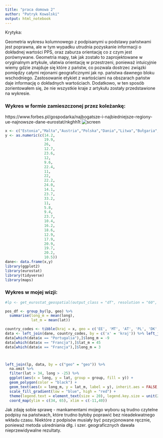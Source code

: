 ```yaml
---
title: "praca domowa 2"
author: "Patryk Kowalski"
output: html_notebook
---
```

Krytyka:  

Geometria wykresu kolumnowego z podpisanymi u podstawy państwami jest poprawna, ale w tym wypadku utrudnia pozyskanie informacji o dokładnej wartości PPS, oraz zaburza orientację co z czym jest porównywane. Geometria mapy, tak jak zostało to zaprojektowane w oryginalnym artykule, ułatwia orientację w przestrzeni, ponieważ intuicyjnie wiemy gdzie znajduje się które z państw, co pozwala dostrzec związki pomiędzy całymi rejonami geograficznymi jak np. państwa dawnego bloku wschodniego. Zastosowanie etykiet z wartościami na obszarach państw daje informację o dokładnych wartościach.
Dodatkowo, w ten sposób zorientowałem się, że nie wszystkie kraje z artykułu zostały przedstawione na wykresie.

### Wykres w formie zamieszczonej przez koleżankę:
https://www.forbes.pl/gospodarka/najbogatsze-i-najbiedniejsze-regiony-ue-najnowsze-dane-eurostat/nkghh1t
  ![screen](D:\mgr\wizualizacja_danych\WizualizacjaDanych2018\PraceDomowe\PD2\gr1\KowalskiPatryk\screen_pd1.png)

```r
x <- c("Estonia","Malta","Austria","Polska","Dania","Litwa","Bułgaria", "Belgia", "Słowacja", "Finlandia", "Szwecja","Niemcy", "Czechy" ,"Francja", "Luksemburg", "Łotwa", "Rumunia", "Węgry", "Holandia","Chorwacja", "Słowenia", "Włochy","Portugalia","Hiszpania", "Irlandia", "Cypr","Wlk. Brytania","Grecja")
y <- as.numeric(c(14.2,
                  19.9,
                  26,
                  12.7,
                  23.6,
                  12,
                  9.6,
                  22.4,
                  11,
                  22,
                  22.2,
                  24.0,
                  14.1,
                  23.7,
                  33.2,
                  11,
                  5.8,
                  9.4,
                  23.7,
                  10.4,
                  16.2,
                  18.6,
                  12.9,
                  17.9,
                  20.9,
                  19.7,
                  20.2,
                  10.5))
dane<- data.frame(x,y)
library(ggplot2)
library(eurostat)
library(tidyverse)
library(maps)
```

### Wykres w mojej wizji:
```r
#lp <- get_eurostat_geospatial(output_class = "df", resolution = "60", nuts_level = "0")

pos_df <- group_by(lp, geo) %>% 
  summarise(long_m = mean(long),
            lat_m = mean(lat))

country_codes <- tibble(kraj = x, geo = c('EE', 'MT', 'AT', 'PL', 'DK', 'LT', 'BG', 'BE', 'SK', 'FI', 'SE', 'DE', "CZ", 'FR', 'LU', 'LV', 'RO', 'HU', 'NL', 'HR','SI', 'IT', 'PT', 'ES', 'IE', 'CY', 'UK', 'EL'))
data <- left_join(dane, country_codes, by = c('x' = 'kraj')) %>% left_join(pos_df, by = c("geo" = "geo"))
data[which(data$x == "Portugalia"),]$long_m = -9
data[which(data$x == "Francja"),]$lat_m = 45
data[which(data$x == "Francja"),]$long_m = 3



left_join(lp, data, by = c("geo" = "geo")) %>% 
  na.omit %>% 
  filter(lat > 34, long > -25) %>%
  ggplot(aes(x = long, y = lat, group = group, fill = y)) + 
  geom_polygon(color = "black") +
  geom_text(aes(x = long_m, y = lat_m, label = y), inherit.aes = FALSE, size = 10, color= "green") +
  scale_fill_gradient(low = "blue", high = "red") +
  theme(legend.text = element_text(size = 20), legend.key.size = unit(2, "cm"), legend.title = element_text(size = 40)) + labs(fill = "PPS - parytet siły nabywczej", labx = "", laby = "") +
  coord_map(ylim = c(34, 65), xlim = c(-11,40))

```
Jak zdaję sobie sprawę - mankamentami mojego wyboru są trudno czytelne podpisy na państwach, które trudno byłoby poprawić bez nieadekwatnego wkładu czasu. Niektóre z podpisów musiały być pozycjonowane ręcznie, ponieważ metoda uśredniania dłg. i szer. geograficznych dawała nieprzewidywalne rezultaty. 
